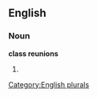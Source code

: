
==English==

===Noun===
'''class reunions'''

# {{plural of|[[class reunion]]}}

[[Category:English plurals]]